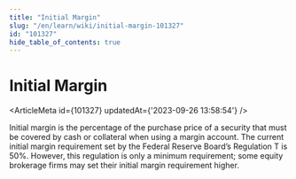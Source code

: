 ```yaml
---
title: "Initial Margin"
slug: "/en/learn/wiki/initial-margin-101327"
id: "101327"
hide_table_of_contents: true
---
```



# Initial Margin

<ArticleMeta id={101327} updatedAt={'2023-09-26 13:58:54'} />
<div className='border-solid border-b border-t-0 my-4 border-[var(--ifm-color-gray-300)]' />

Initial margin is the percentage of the purchase price of a security that must be covered by cash or collateral when using a margin account. The current initial margin requirement set by the Federal Reserve Board’s Regulation T is 50%. However, this regulation is only a minimum requirement; some equity brokerage firms may set their initial margin requirement higher.
